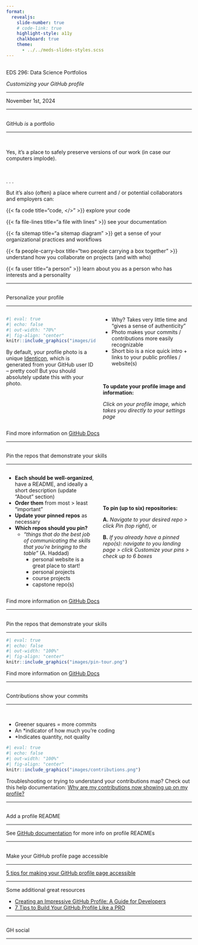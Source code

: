 ```yaml
---
format: 
  revealjs:
    slide-number: true
    # code-link: true
    highlight-style: a11y
    chalkboard: true
    theme: 
      - ../../meds-slides-styles.scss
---
```


## {#title-slide data-menu-title="Title Slide" background="#053660"} 

[EDS 296: Data Science Portfolios]{.custom-title}

[*Customizing your GitHub profile*]{.custom-subtitle}

<hr class="hr-teal">

[November 1st, 2024]{.custom-subtitle3}

---

## {#GH-portfolio data-menu-title="GitHub is a portfolio"} 

[GitHub *is* a portfolio]{.slide-title}

<hr>

<br>


[Yes, it's a place to safely preserve versions of our work (in case our computers implode).]{.body-text-m}

<br>

. . . 

[But it's also (often) a place where current and / or potential collaborators and employers can:]{.body-text-m}

[{{< fa code title="code, </>" >}}]{.teal-text} explore your code

[{{< fa file-lines title="a file with lines" >}}]{.teal-text} see your documentation

[{{< fa sitemap title="a sitemap diagram" >}}]{.teal-text} get a sense of your organizational practices and workflows

[{{< fa people-carry-box title="two people carrying a box together" >}}]{.teal-text} understand how you collaborate on projects (and with who)

[{{< fa user title="a person" >}}]{.teal-text} learn about you as a person who has interests and a personality

---

## {#photo-bio data-menu-title="Add a photo & bio"} 

[Personalize your profile]{.slide-title}

<hr>

:::: {.columns}

::: {.column width="50%"}
```r
#| eval: true
#| echo: false
#| out-width: "70%"
#| fig-align: "center"
knitr::include_graphics("images/identicon.png")
```

::: {.center-text .gray-text .body-text-s}
By default, your profile photo is a unique [Identicon](https://github.blog/news-insights/company-news/identicons/), which is generated from your GitHub user ID -- pretty cool! But you should absolutely update this with your photo.
:::
:::

::: {.column width="50%"}
- Why? Takes very little time and "gives a sense of authenticity"
- Photo makes your commits / contributions more easily recognizable
- Short bio is a nice quick intro + links to your public profiles / website(s)

<br>

::: {.center-text .blue-box}
[**To update your profile image and information:**]{.dark-blue-text} 

*Click on your profile image, which takes you directly to your settings page*
:::
:::
::::

::: {.footer}
Find more information on [GitHub Docs](https://docs.github.com/en/account-and-profile/setting-up-and-managing-your-github-profile/customizing-your-profile/personalizing-your-profile)
:::

---

## {#pin-repos1 data-menu-title="Pin your top repos 1"} 

[Pin the repos that demonstrate your skills]{.slide-title}

<hr>

:::: {.columns}

::: {.column width="50%"}
- **Each should be well-organized**, have a README, and ideally a short description (update "About" section)
- **Order them** from most > least "important"
- **Update your pinned repos** as necessary
- **Which repos should you pin?**
  - *"things that do the best job of communicating the skills that you're bringing to the table"* (A. Haddad)
    - personal website is a great place to start!
    - personal projects
    - course projects
    - capstone repo(s)
    
:::

::: {.column width="50%"}

<br>
<br>
<br>
<br>

::: {.center-text .blue-box}
[**To pin (up to six) repositories:**]{.dark-blue-text}

**A.** *Navigate to your desired repo > click Pin (top right)*, or

**B.** *If you already have a pinned repo(s): navigate to you landing page > click Customize your pins > check up to 6 boxes*
:::
:::
::::

::: {.footer}
Find more information on [GitHub Docs](https://docs.github.com/en/account-and-profile/setting-up-and-managing-your-github-profile/customizing-your-profile/pinning-items-to-your-profile)
:::

---

## {#pin-repos2 data-menu-title="Pin your top repos 2"} 

[Pin the repos that demonstrate your skills]{.slide-title}

<hr>

```r
#| eval: true
#| echo: false
#| out-width: "100%"
#| fig-align: "center"
knitr::include_graphics("images/pin-tour.png")
```

::: {.footer}
Find more information on [GitHub Docs](https://docs.github.com/en/account-and-profile/setting-up-and-managing-your-github-profile/customizing-your-profile/pinning-items-to-your-profile)
:::

---

## {#contributions data-menu-title="Contributions"} 

[Contributions show your commits]{.slide-title}

<hr>

<br>

::: {.body-text-m}
- Greener squares = more commits
- An *indicator of how much you're coding
- *Indicates quantity, not quality
:::

```r
#| eval: true
#| echo: false
#| out-width: "100%"
#| fig-align: "center"
knitr::include_graphics("images/contributions.png")
```

::: {.footer}
Troubleshooting or trying to understand your contributions map? Check out this help documentation: [Why are my contributions now showing up on my profile?](https://docs.github.com/en/account-and-profile/setting-up-and-managing-your-github-profile/managing-contribution-settings-on-your-profile/why-are-my-contributions-not-showing-up-on-my-profile)
:::

---

## {#profile-readme data-menu-title="Profile README"} 

[Add a profile README]{.slide-title}

<hr>

::: {.footer}
See [GitHub documentation](https://docs.github.com/en/account-and-profile/setting-up-and-managing-your-github-profile/customizing-your-profile/managing-your-profile-readme) for more info on profile READMEs 
:::

---

## {#accessibility data-menu-title="Accessibility"} 

[Make your GitHub profile page accessible]{.slide-title}

<hr>

[5 tips for making your GitHub profile page accessible](https://github.blog/developer-skills/github/5-tips-for-making-your-github-profile-page-accessible/)

---

Some additional great resources

- [Creating an Impressive GitHub Profile: A Guide for Developers](https://www.linkedin.com/pulse/creating-impressive-github-profile-guide-developers-zamir-khotov-gqdyf/)
- [7 Tips to Build Your GitHub Profile Like a PRO](https://dev.to/quira/7-tips-to-build-your-github-profile-like-a-pro-38bg)

---

## {#gh-social data-menu-title="GH as social media"} 

[GH social]{.slide-title}

<hr>


